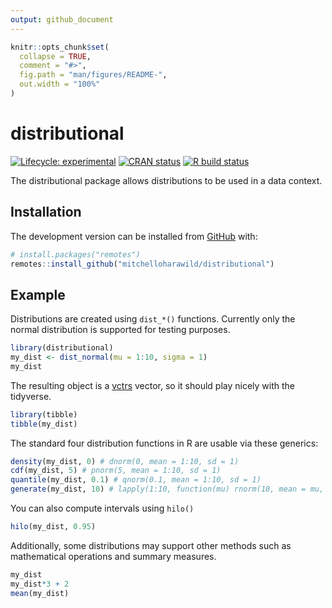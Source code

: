 ```yaml
---
output: github_document
---
```


<!-- README.md is generated from README.Rmd. Please edit that file -->

```r
knitr::opts_chunk$set(
  collapse = TRUE,
  comment = "#>",
  fig.path = "man/figures/README-",
  out.width = "100%"
)
```

# distributional

<!-- badges: start -->
[![Lifecycle: experimental](https://img.shields.io/badge/lifecycle-experimental-orange.svg)](https://www.tidyverse.org/lifecycle/#experimental)
[![CRAN status](https://www.r-pkg.org/badges/version/distributional)](https://CRAN.R-project.org/package=distributional)
[![R build status](https://github.com/mitchelloharawild/distributional/workflows/main/badge.svg)](https://github.com/mitchelloharawild/distributional)
<!-- badges: end -->

The distributional package allows distributions to be used in a data context.

## Installation

<!-- You can install the released version of distributional from [CRAN](https://CRAN.R-project.org) with: -->

<!-- ```{r, eval = FALSE} -->
<!-- install.packages("distributional") -->
<!-- ``` -->

The development version can be installed from [GitHub](https://github.com/mitchelloharawild/distributional) with:

```r
# install.packages("remotes")
remotes::install_github("mitchelloharawild/distributional")
```
## Example

Distributions are created using `dist_*()` functions.
Currently only the normal distribution is supported for testing purposes.

```r
library(distributional)
my_dist <- dist_normal(mu = 1:10, sigma = 1)
my_dist
```

The resulting object is a [vctrs](https://vctrs.r-lib.org/) vector, so it should play nicely with the tidyverse.

```r
library(tibble)
tibble(my_dist)
```

The standard four distribution functions in R are usable via these generics:

```r
density(my_dist, 0) # dnorm(0, mean = 1:10, sd = 1)
cdf(my_dist, 5) # pnorm(5, mean = 1:10, sd = 1)
quantile(my_dist, 0.1) # qnorm(0.1, mean = 1:10, sd = 1)
generate(my_dist, 10) # lapply(1:10, function(mu) rnorm(10, mean = mu, sd = 1))
```

You can also compute intervals using `hilo()`

```r
hilo(my_dist, 0.95)
```

Additionally, some distributions may support other methods such as mathematical operations and summary measures.

```r
my_dist
my_dist*3 + 2
mean(my_dist)
```
